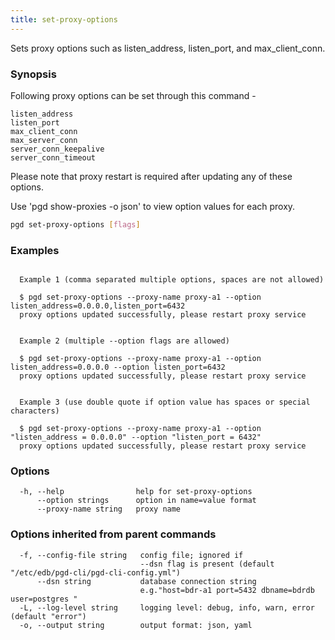 ```yaml
---
title: set-proxy-options
---
```


Sets proxy options such as listen_address, listen_port, and max_client_conn.

### Synopsis

Following proxy options can be set through this command -

    listen_address
    listen_port
    max_client_conn
    max_server_conn
    server_conn_keepalive
    server_conn_timeout

Please note that proxy restart is required after updating any of these options.

Use 'pgd show-proxies -o json' to view option values for each proxy.


```sh
pgd set-proxy-options [flags]
```

### Examples

```text

  Example 1 (comma separated multiple options, spaces are not allowed)

  $ pgd set-proxy-options --proxy-name proxy-a1 --option listen_address=0.0.0.0,listen_port=6432
  proxy options updated successfully, please restart proxy service


  Example 2 (multiple --option flags are allowed)

  $ pgd set-proxy-options --proxy-name proxy-a1 --option listen_address=0.0.0.0 --option listen_port=6432
  proxy options updated successfully, please restart proxy service


  Example 3 (use double quote if option value has spaces or special characters)

  $ pgd set-proxy-options --proxy-name proxy-a1 --option "listen_address = 0.0.0.0" --option "listen_port = 6432"
  proxy options updated successfully, please restart proxy service

```

### Options

```text
  -h, --help                help for set-proxy-options
      --option strings      option in name=value format
      --proxy-name string   proxy name
```

### Options inherited from parent commands

```text
  -f, --config-file string   config file; ignored if 
                             --dsn flag is present (default "/etc/edb/pgd-cli/pgd-cli-config.yml")
      --dsn string           database connection string
                             e.g."host=bdr-a1 port=5432 dbname=bdrdb user=postgres "
  -L, --log-level string     logging level: debug, info, warn, error (default "error")
  -o, --output string        output format: json, yaml
```

